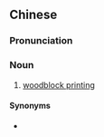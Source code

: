 ==Chinese==
{{zh-forms|type=22}}

===Pronunciation===
{{zh-pron
|m=diāobǎn yìnshuā
|cat=n
}}

===Noun===
{{zh-noun}}

# [[woodblock printing]]

====Synonyms====
* {{zh-l|雕版印刷術}}